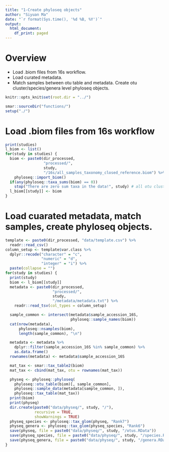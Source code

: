 ```yaml
---
title: "1-Create phyloseq objects"
author: "Siyuan Ma"
date: "`r format(Sys.time(), '%d %B, %Y')`"
output:
  html_document:
    df_print: paged
---
```

# Overview
- Load .biom files from 16s workflow.
- Load curated metadata. 
- Match samples between otu table and metadata. Create otu cluster/species/genera level phyloseq objects.

```r
knitr::opts_knit$set(root.dir = "../")
```

```r
smar::sourceDir("functions/")
setup("./")
```

# Load .biom files from 16s workflow

```r
print(studies)
l_biom <- list()
for(study in studies) {
  biom <- paste0(dir_processed, 
                 "processed/", 
                 study, 
                 "/16s/all_samples_taxonomy_closed_reference.biom") %>% 
    phyloseq::import_biom()
  if(any(phyloseq::taxa_sums(biom) == 0)) 
    stop("There are zero sum taxa in the data!", study) # all otu clusters should have at least some presence in the data, based on the pipeline
  l_biom[[study]] <- biom
}
```

# Load cuarated metadata, match samples, create phyloseq objects.

```r
template <- paste0(dir_processed, "data/template.csv") %>%
  readr::read_csv()
column_setup <- template$var.class %>%
  dplyr::recode("character" = "c",
                "numeric" = "d",
                "integer" = "i") %>%
  paste(collapse = "")
for(study in studies) {
  print(study)
  biom <- l_biom[[study]]
  metadata <- paste0(dir_processed,
                     "processed/",
                     study,
                     "/metadata/metadata.txt") %>%
    readr::read_tsv(col_types = column_setup)

  sample_common <- intersect(metadata$sample_accession_16S,
                             phyloseq::sample_names(biom))
  cat(nrow(metadata),
      phyloseq::nsamples(biom),
      length(sample_common), "\n")

  metadata <- metadata %>%
    dplyr::filter(sample_accession_16S %in% sample_common) %>%
    as.data.frame()
  rownames(metadata) <- metadata$sample_accession_16S

  mat_tax <- smar::tax_table2(biom)
  mat_tax <- cbind(mat_tax, otu = rownames(mat_tax))

  physeq <- phyloseq::phyloseq(
    phyloseq::otu_table(biom)[, sample_common],
    phyloseq::sample_data(metadata[sample_common, ]),
    phyloseq::tax_table(mat_tax))
  print(biom)
  print(physeq)
  dir.create(paste0("data/physeq/", study, "/"),
             recursive = TRUE,
             showWarnings = TRUE)
  physeq_species <- phyloseq::tax_glom(physeq, "Rank7")
  physeq_genera <- phyloseq::tax_glom(physeq_species, "Rank6")
  save(physeq, file = paste0("data/physeq/", study, "/otus.RData"))
  save(physeq_species, file = paste0("data/physeq/", study, "/species.RData"))
  save(physeq_genera, file = paste0("data/physeq/", study, "/genera.RData"))
}
```